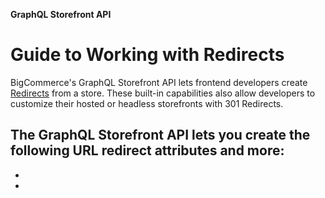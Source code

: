 **GraphQL Storefront API**
# Guide to Working with Redirects

BigCommerce's GraphQL Storefront API lets frontend developers create [Redirects](/docs/rest-content/store-content/redirects#create-a-redirect) from a store. These built-in capabilities also allow developers to customize their hosted or headless storefronts with 301 Redirects.

The GraphQL Storefront API lets you create the following URL redirect attributes and more:
-
-
-